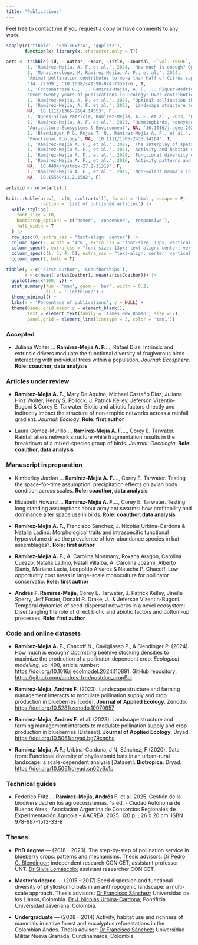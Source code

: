 ```yaml
---
title: "Publications"
---
```


Feel free to contact me if you request a copy or have comments to any work.

```r

sapply(c('tibble', 'kableExtra', 'ggplot2'), 
       function(x) library(x, character.only = T))

arts <- tribble(~id, ~ Author, ~Year, ~Title, ~Journal, ~`Vol. ISSUE`, ~doi, ~Coathor, 
        1, 'Ramírez-Mejía, A. F. et al.', 2024, 'How much is enough? Optimizing beehive stocking densities to maximize the production of a pollinator-dependent crop', 'Ecological Modelling', '498', '10.1016/j.ecolmodel.2024.110891', F, 
        1, 'Monasterologo, M, Ramírez-Mejía, A. F., et al.', 2024, 
        'Animal pollination contributes to more than half of Citrus spp. production despite the species and cultivar', 'Scientific reports', 
        '14. 22309', '10.1038/s41598-024-73591-6', T, 
        1, 'Fontanarrosa G., ... Ramírez-Mejía, A. F. ... Piquer-Rodríguez M.', 2024, 
        'Over twenty years of publications in Ecology: Over-contribution of Women reveals a new dimension of gender bias', 'PLOS ONE', NA, '10.1371/journal.pone.0307813', T, 
        1, 'Ramírez-Mejía, A. F. et al.', 2024, "Optimal pollination thresholds to maximize blueberry production", 'Agriculture Ecosystems & Environment', NA, '10.1016/j.agee.2024.108903', F, 
        1, 'Ramírez-Mejía, A. F. et al.', 2023, 'Landscape structure and farming management interacts to modulate pollination supply and crop production in blueberries.', 'Journal of Applied Ecology', 
        NA, '10.1111/1365-2664.14553', F, 
        1, 'Nunes-Silva Patrícia, Ramírez-Mejía, A. F. et al', 2023, 'Book - Blueberry: pollination and production in South America', 'ISBN: 978-65-00-65347-2', NA, '10.5281/zenodo.7770381', T, 
        1, 'Ramírez-Mejía, A. F. et al.', 2023, "Hummingbirds, honeybees, and wild insect pollinators affect yield and berry quality of blueberries depending on cultivar and farm's spatial context", 
        'Agriculture Ecosystems & Environment', NA, '10.1016/j.agee.2022.108229', F, 
        1, 'Blendinger P G, Rojas T. N., Ramírez-Mejía A. F., et al.', 2022, 'Nutrient balance and energy-acquisition effectiveness: do birds adjust their fruit diet to achieve intake targets?', 
        'Functional Ecology', NA, '10.1111/1365-2435.14164', T, 
        1, 'Ramírez-Mejía A. F., et al.', 2022, 'The interplay of spatial scale and landscape transformation moderates the abundance and intraspecific variation in the ecomorphological traits of a phyllostomid bat', 'Journal of Tropical Ecology', NA, '10.1017/S026646742100047X', F, 
        1, 'Ramírez-Mejía A. F., et al.', 2021, 'Activity and habitat use by understory birds in a native Andean forest and a eucalypt plantation', 'Wilson Journal of Ornithology', NA, '10.1676/19-54', F, 
        1, 'Ramírez-Mejía A. F., et al.', 2020, 'Functional diversity of phyllostomid bats in an urban-rural landscape: a scale-dependent analysis', 'Biotropica', NA, '10.1111/btp.12816', F, 
        1, 'Ramírez-Mejía A. F., et al.', 2016, 'Activity patterns and habitat use of mammals in an Andean forest and a Eucalyptus reforestation in Colombia', 'Hystrix, the Italian Journal of Mammalogy', 
        NA, '10.4404/hystrix-27.2-11319', F, 
        1, 'Ramírez-Mejía A. F., et al.', 2015, 'Non-volant mammals in a protected area on the Central Andes of Colombia: new records for the Caldas department and the Chinchiná River basin', 'Check List', 
        NA, '10.15560/11.2.1582', F)

arts$id <- nrow(arts):1


```


```r
knitr::kable(arts[, -c(6, ncol(arts))], format = 'html', escape = F, 
             caption = 'List of published articles') |> 
  kable_styling(
    font_size = 10,
    bootstrap_options = c('hover', 'condensed', 'responsive'),
    full_width = T
  ) |> 
  row_spec(0, extra_css = "text-align: center") |> 
  column_spec(2, width = '4cm', extra_css = "font-size: 13px; vertical-align: middle;") |> 
  column_spec(6, extra_css = "font-size: 13px; text-align: center; vertical-align: middle;") |> 
  column_spec(c(1, 3, 4, 5), extra_css = "text-align: center; vertical-align: middle;") |> 
  column_spec(1, bold = T)
```


```r

tibble(y = c('First author', 'Coauthorships'), 
       x = c(mean(!arts$Coathor), mean(arts$Coathor))) |> 
  ggplot(aes(x*100, y)) +
  stat_summary(fun = 'max', geom = 'bar', width = 0.2, 
               fill = 'lightblue2') +
  theme_minimal() +
  labs(x = 'Percentage of publications', y = NULL) +
  theme(panel.grid.major.y = element_blank(), 
        text = element_text(family = 'Times New Roman', size =12), 
        panel.grid = element_line(linetype = 3, color = 'tan1'))

```

### Accepted

-   Juliana Wolter ... **Ramírez-Mejía A. F.**..., Rafael Dias. Intrinsic and extrinsic drivers modulate the functional diversity of frugivorous birds interacting with individual trees within a population. *Journal: Ecosphere*. **Role: coauthor, data analysis**

### Articles under review

:::{}
-   **Ramírez-Mejía A. F.**, Mary De Aquino, Michael Castaño Díaz, Juliana Hinz Wolter, Henry S. Pollock, J. Patrick Kelley, Jeferson Vizentin-Bugoni & Corey E. Tarwater. Biotic and abiotic factors directly and indirectly impact the structure of non-trophic networks across a rainfall gradient. *Journal: Ecology*. **Role: first author**

-   Laura Gómez-Murillo ... **Ramírez-Mejía A. F.**..., Corey E. Tarwater. Rainfall alters network structure while fragmentation results in the breakdown of a mixed-species group of birds. *Journal: Oecologia*. **Role: coauthor, data analysis**

:::

### Manuscript in preparation

:::{}
-   Kimberley Jordan ... **Ramírez-Mejía A. F.**..., Corey E. Tarwater. Testing the space-for-time assumption: precipitation effects on avian body condition across scales. **Role: coauthor, data analysis**
-   Elizabeth Howard ... **Ramírez-Mejía A. F.**..., Corey E. Tarwater. Testing long standing assumptions about army ant swarms: how profitability and dominance alter space use in birds. **Role: coauthor, data analysis**
-   **Ramírez-Mejía A. F.**, Francisco Sánchez, J. Nicolás Urbina-Cardona & Natalia Ladino. Morphological traits and intraspecific functional hypervolume drive the prevalence of low-abundance species in bat assemblages?. **Role: first author**
-   **Ramírez-Mejía A. F.**, A. Carolina Monmany, Roxana Aragón, Carolina Cuezzo, Natalia Ladino, Natalí Villalba, A. Carolina Jozami, Alberto Slanis, Mariano Lucia, Leopoldo Alvarez & Natacha P. Chacoff. Low opportunity cost areas in large-scale monoculture for pollinator conservatio. **Role: first author**

-  **Andrés F. Ramírez-Mejía**, Corey E. Tarwater, J. Patrick Kelley, Jinelle Sperry, Jeff Foster, Donald R. Drake, J., & Jeferson Vizentin-Bugoni. Temporal dynamics of seed-dispersal networks in a novel ecosystem: Disentangling the role of direct biotic and abiotic factors and bottom-up processes. **Role: first author**
:::


### Code and online datasets

:::{}

-   **Ramírez-Mejía A. F.**, Chacoff N., Cavigliasso P., & Blendinger P. (2024). How much is enough? Optimizing beehive stocking densities to maximize the production of a pollinator-dependent crop. *Ecological modelling*, vol 498, article number: <https://doi.org/10.1016/j.ecolmodel.2024.110891>. GitHub repository: <https://github.com/andres-frm/postdoc_cropPol>

-   **Ramírez-Mejía, Andrés F**. (2023). Landscape structure and farming management interacts to modulate pollination supply and crop production in blueberries [code]. **Journal of Applied Ecology**. Zenodo. <https://doi.org/10.5281/zenodo.10070657>

-   **Ramírez-Mejía, Andrés F**. et al. (2023). Landscape structure and farming management interacts to modulate pollination supply and crop production in blueberries [Dataset]. **Journal of Applied Ecology**. Dryad. <https://doi.org/10.5061/dryad.bg79cnphc>

-   **Ramírez-Mejía, A F**.; Urbina-Cardona, J N; Sánchez, F (2020). Data from: Functional diversity of phyllostomid bats in an urban-rural landscape: a scale-dependent analysis [Dataset]. **Biotropica**. Dryad. <https://doi.org/10.5061/dryad.sn02v6x1p>
:::


### Technical guides

-   Federico Fritz ... **Ramírez-Mejía, Andrés F**, et al. 2025. Gestión de la biodiversidad en los agroecosistemas. 1a ed. - Ciudad Autónoma de Buenos Aires : Asociación Argentina de Consorcios Regionales de Experimentación Agrícola - AACREA, 2025. 120 p. ; 26 x 20 cm. ISBN 978-987-1513-33-8

### Theses

:::{}
-   **PhD degree** --- (2018 - 2023). The step-by-step of pollination service in blueberry crops: patterns and mechanisms. Thesis advisors: [Dr Pedro G. Blendinger](https://scholar.google.com/citations?user=9oyNtX0AAAAJ&hl=en&oi=ao); independent research CONICET, assistant professor UNT. [Dr Silvia Lomáscolo](https://scholar.google.com/citations?hl=en&user=r9PAo-QAAAAJ); assistant researcher CONICET.

-   **Master's degree** --- (2015 - 2017) Seed dispersion and functional diversity of phyllostomid bats in an anthropogenic landscape: a multi-scale approach. Thesis advisors: [Dr Francisco Sánchez](https://scholar.google.com/citations?user=6MC0Yx8AAAAJ&hl=en); Universidad de los Llanos, Colombia. [Dr J. Nicolás Urbina-Cardona](https://scholar.google.com/citations?user=uMBjaFgAAAAJ&hl=en); Pontificia Universidad Javeriana, Colombia.

-   **Undergraduate** --- (2008 - 2014) Activity, habitat use and richness of mammals in native forest and eucalyptus reforestations in the Colombian Andes. Thesis advisor: [Dr Francisco Sánchez](https://scholar.google.com/citations?user=6MC0Yx8AAAAJ&hl=es); Universidad Militar Nueva Granada, Cundinamarca, Colombia.
:::
